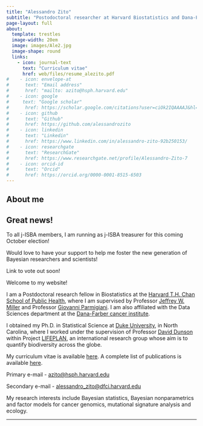 ```yaml
---
title: "Alessandro Zito"
subtitle: "Postodoctoral researcher at Harvard Biostatistics and Dana-Farber cancer institute"
page-layout: full
about:
  template: trestles
  image-width: 20em
  image: images/Ale2.jpg
  image-shape: round
  links:
    - icon: journal-text
      text: "Curriculum vitae"
      href: web/files/resume_alezito.pdf 
#    - icon: envelope-at
#      text: "Email address"
#      href: "mailto: azito@hsph.harvard.edu"
#    - icon: google
#     text: "Google scholar"
#      href: https://scholar.google.com/citations?user=ciOk2IQAAAAJ&hl=en
#    - icon: github
#      text: "Github"
#      href: https://github.com/alessandrozito
#    - icon: linkedin
#      text: "Linkedin"
#      href: https://www.linkedin.com/in/alessandro-zito-92b250153/
#    - icon: researchgate
#      text: "ResearchGate"
#      href: https://www.researchgate.net/profile/Alessandro-Zito-7
#    - icon: orcid-id
#      text: "Orcid"
#      href: https://orcid.org/0000-0001-8515-6503
---
```

## About me


::: {.callout-important  icon=false}

## [Great news!]{.gred}

[To all j-ISBA members, I am running as [j-ISBA treasurer]{.gblue} for this coming October election! ]{.gred}

[Would love to have your support to help me foster the new generation of Bayesian researchers and scientists!]{.gred}

[Link to vote out soon!]{.gred}

:::


Welcome to my website!

I am a Postdoctoral research fellow in Biostatistics at the [Harvard T.H. Chan School of Public Health](https://www.hsph.harvard.edu/biostatistics/), where I am supervised by Professor [Jeffrey W. Miller](https://jwmi.github.io/) and Professor [Giovanni Parmigiani](https://scholar.harvard.edu/parmigiani/). I am also affiliated with the Data Sciences department at the [Dana-Farber cancer institute](https://www.dana-farber.org/research/departments-centers/data-science).

I obtained my Ph.D. in Statistical Science at [Duke University](https://stat.duke.edu/), in North Carolina, where I worked under the supervision of Professor [David Dunson](https://scholar.google.co.uk/citations?user=KwEOawwAAAAJ&hl=en) within Project [LIFEPLAN](https://www.helsinki.fi/en/projects/lifeplan), an international research group whose aim is to quantify biodiversity across the globe.

My curriculum vitae is available [here](files/resume_alezito.pdf). A complete list of publications is available [here](research.qmd).

[Primary e-mail]{.harvardred} - [azito\@hsph.harvard.edu](azito@hsph.harvard.edu)

[Secondary e-mail]{.blue} - [alessandro\_zito\@dfci.harvard.edu](alessandro_zito@dfci.harvard.edu)

My research interests include Bayesian statistics, Bayesian nonparametrics and factor models for cancer genomics, mutational signature analysis and ecology.

------------------------------------------------------------------------
<!--
### News

//\[[August 2024]{.blue}\] My postdoc advisor Jeff Miller will be presenting *Compressive Bayesian non-negative matrix factorization for mutational signature analysis* at the IMS conference in Berlin.

\[[July 2024]{.blue}\] I presented my work *Bayesian nonparametric modeling of latent partitions via Stirling-gamma priors* (poster) and *Compressive Bayesian non-negative matrix factorization for mutational signature analysis* (talk) at the ISBA world meeting 2024. ISBA is the main international conference fro Bayesian statistics.
-->

